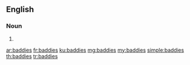 ==English==

===Noun===
{{head|en|plural}}

# {{plural of|baddie|lang=en}}

[[ar:baddies]]
[[fr:baddies]]
[[ku:baddies]]
[[mg:baddies]]
[[my:baddies]]
[[simple:baddies]]
[[th:baddies]]
[[tr:baddies]]